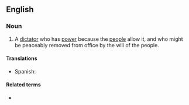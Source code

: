 ==English==
{{wikipedia}}

===Noun===
{{en-noun}}

# A [[dictator]] who has [[power]] because the [[people]] allow it, and who might be peaceably removed from office by the will of the people.

====Translations====
{{trans-top}}
* Spanish: {{t|es|dictablanda}}
{{trans-mid}}
{{trans-bottom}}

====Related terms====
* {{l|en|benevolent dictatorship}}
